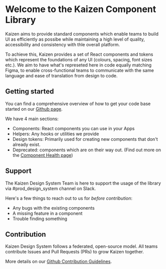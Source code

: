 
<Meta title="Introduction/Welcome" />

# Welcome to the Kaizen Component Library

Kaizen aims to provide standard components which enable teams to build UI as efficiently as possibe while maintaining a high level of quality, accessibility and consistency with thle overall platform.

To achieve this, Kaizen provides a set of React components and tokens which represent the foundations of any UI (colours, spacing, font sizes etc.). We aim to have what's represeted here in code equally matching Figma, to enable cross-functional teams to communicate with the same language and ease of translation from design to code.

## Getting started

You can find a comprehensive overview of how to get your code base started on our [Github page](https://github.com/cultureamp/kaizen-design-system#getting-started).

We have 4 main sections:
- Components: React components you can use in your Apps
- Helpers: Any hooks or utilities we provide
- Design tokens: Primarily used for creating new components that don't already exist.
- Deprecated: components which are on their way out. (Find out more on the [Component Health page](https://cultureamp.design/component-health/))


## Support

The Kaizen Design System Team is here to support the usage of the library via #prod_design_system channel on Slack.

Here's a few things to reach out to us for *before contribution*:
- Any bugs with the existing components
- A missing feature in a component
- Trouble finding something

## Contribution

Kaizen Design System follows a federated, open-source model. All teams contribute Issues and Pull Requests (PRs) to grow Kaizen together.

More details on our [Github Contribution Guidelines](https://github.com/cultureamp/kaizen-design-system/blob/main/CONTRIBUTING.md#contributing-code).